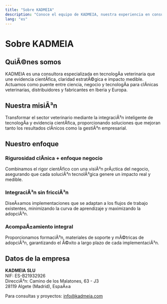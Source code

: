 ```yaml
---
title: "Sobre KADMEIA"
description: "Conoce el equipo de KADMEIA, nuestra experiencia en consultorÃ­a veterinaria y cÃ³mo transformamos clÃ­nicas con tecnologÃ­a"
lang: "es"
---
```


# Sobre KADMEIA

## QuiÃ©nes somos

KADMEIA es una consultora especializada en tecnologÃ­a veterinaria que une evidencia cientÃ­fica, claridad estratÃ©gica e impacto medible. Actuamos como puente entre ciencia, negocio y tecnologÃ­a para clÃ­nicas veterinarias, distribuidores y fabricantes en Iberia y Europa.

## Nuestra misiÃ³n

Transformar el sector veterinario mediante la integraciÃ³n inteligente de tecnologÃ­a y evidencia cientÃ­fica, proporcionando soluciones que mejoran tanto los resultados clÃ­nicos como la gestiÃ³n empresarial.

## Nuestro enfoque

### Rigurosidad clÃ­nica + enfoque negocio
Combinamos el rigor cientÃ­fico con una visiÃ³n prÃ¡ctica del negocio, asegurando que cada soluciÃ³n tecnolÃ³gica genere un impacto real y medible.

### IntegraciÃ³n sin fricciÃ³n
DiseÃ±amos implementaciones que se adaptan a los flujos de trabajo existentes, minimizando la curva de aprendizaje y maximizando la adopciÃ³n.

### AcompaÃ±amiento integral
Proporcionamos formaciÃ³n, materiales de soporte y mÃ©tricas de adopciÃ³n, garantizando el Ã©xito a largo plazo de cada implementaciÃ³n.

## Datos de la empresa

**KADMEIA SLU**  
NIF: ES-B21932926  
DirecciÃ³n: Camino de los Malatones, 63 - J3  
28119 Algete (Madrid), EspaÃ±a  

Para consultas y proyectos: [info@kadmeia.com](mailto:info@kadmeia.com)